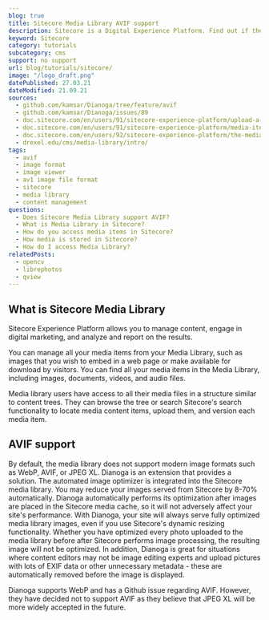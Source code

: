 ```yaml
---
blog: true
title: Sitecore Media Library AVIF support
description: Sitecore is a Digital Experience Platform. Find out if their Media Library offers AVIF support.
keyword: Sitecore
category: tutorials
subcategory: cms
support: no support
url: blog/tutorials/sitecore/
image: "/logo_draft.png"
datePublished: 27.03.21
dateModified: 21.09.21
sources:
  - github.com/kamsar/Dianoga/tree/feature/avif
  - github.com/kamsar/Dianoga/issues/89
  - doc.sitecore.com/en/users/91/sitecore-experience-platform/upload-a-file-to-the-media-library.html
  - doc.sitecore.com/en/users/91/sitecore-experience-platform/media-items.html
  - doc.sitecore.com/en/users/92/sitecore-experience-platform/the-media-library.html
  - drexel.edu/cms/media-library/intro/
tags:
  - avif
  - image format
  - image viewer
  - av1 image file format
  - sitecore
  - media library
  - content management
questions:
  - Does Sitecore Media Library support AVIF?
  - What is Media Library in Sitecore?
  - How do you access media items in Sitecore?
  - How media is stored in Sitecore?
  - How do I access Media Library?
relatedPosts:
  - opencv
  - librephotos
  - qview
---
```


## What is Sitecore Media Library

Sitecore Experience Platform allows you to manage content, engage in digital marketing, and analyze and report on the results.

You can manage all your media items from your Media Library, such as images that you wish to embed in a web page or make available for download by visitors. You can find all your media items in the Media Library, including images, documents, videos, and audio files.

Media library users have access to all their media files in a structure similar to content trees. They can browse the tree or search Sitecore's search functionality to locate media content items, upload them, and version each media item.

## AVIF support

By default, the media library does not support modern image formats such as WebP, AVIF, or JPEG XL. Dianoga is an extension that provides a solution. The automated image optimizer is integrated into the Sitecore media library. You may reduce your images served from Sitecore by 8-70% automatically. Dianoga automatically performs its optimization after images are placed in the Sitecore media cache, so it will not adversely affect your site's performance. With Dianoga, your site will always serve fully optimized media library images, even if you use Sitecore's dynamic resizing functionality. Whether you have optimized every photo uploaded to the media library before after Sitecore performs image processing, the resulting image will not be optimized. In addition, Dianoga is great for situations where content editors may not be image editing experts and upload pictures with lots of EXIF data or other unnecessary metadata - these are automatically removed before the image is displayed.

Dianoga supports WebP and has a Github issue regarding AVIF. However, they have decided not to support AVIF as they believe that JPEG XL will be more widely accepted in the future.
